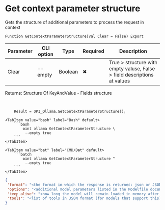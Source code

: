 ﻿---
sidebar_position: 7
---


# Get context parameter structure
 Gets the structure of additional parameters to process the request in context



`Function GetContextParameterStructure(Val Clear = False) Export`

  | Parameter | CLI option | Type | Required | Description |
  |-|-|-|-|-|
  | Clear | --empty | Boolean | &#x2716; | True > structure with empty valuse, False > field descriptions at values |

  
  Returns:  Structure Of KeyAndValue - Fields structure

<br/>




```bsl title="1C:Enterprise/OneScript code example"
    Result = OPI_Ollama.GetContextParameterStructure();
```
 

 <Tabs>
  
    <TabItem value="bash" label="Bash" default>
        ```bash
            oint ollama GetContextParameterStructure \
             --empty true
        ```
    </TabItem>
  
    <TabItem value="bat" label="CMD/Bat" default>
        ```batch
            oint ollama GetContextParameterStructure ^
             --empty true
        ```
    </TabItem>
</Tabs>


```json title="Result"
{
 "format": "<the format in which the response is returned: json or JSON schema>",
 "options": "<additional model parameters listed in the Modelfile documentation>",
 "keep_alive": "<how long the model will remain loaded in memory after a request>",
 "tools": "<list of tools in JSON format (for models that support this)>"
}
```
